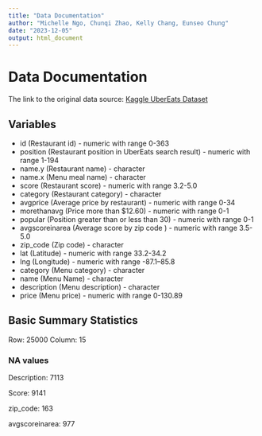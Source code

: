 ```yaml
---
title: "Data Documentation"
author: "Michelle Ngo, Chunqi Zhao, Kelly Chang, Eunseo Chung"
date: "2023-12-05"
output: html_document
---
```


# Data Documentation
The link to the original data source: [Kaggle UberEats Dataset](https://www.kaggle.com/datasets/ahmedshahriarsakib/uber-eats-usa-restaurants-menus/)

## Variables
* id (Restaurant id) - numeric with range 0-363
* position (Restaurant position in UberEats search result) - numeric with range 1-194
* name.y (Restaurant name) - character
* name.x (Menu meal name) - character
* score (Restaurant score) - numeric with range 3.2-5.0
* category (Restaurant category) - character
* avgprice (Average price by restaurant) - numeric with range 0-34
* morethanavg (Price more than $12.60) - numeric with range 0-1
* popular (Position greater than or less than 30) - numeric with range 0-1
* avgscoreinarea (Average score by zip code ) - numeric with range 3.5-5.0
* zip_code (Zip code) - character
* lat (Latitude) - numeric with range 33.2-34.2
* lng (Longitude) - numeric with range -87.1--85.8
* category (Menu category) - character
* name (Menu Name) - character
* description (Menu description) - character
* price (Menu price) - numeric with range 0-130.89

## Basic Summary Statistics
Row: 25000
Column: 15

### NA values 
Description: 7113

Score: 9141

zip_code: 163

avgscoreinarea: 977
